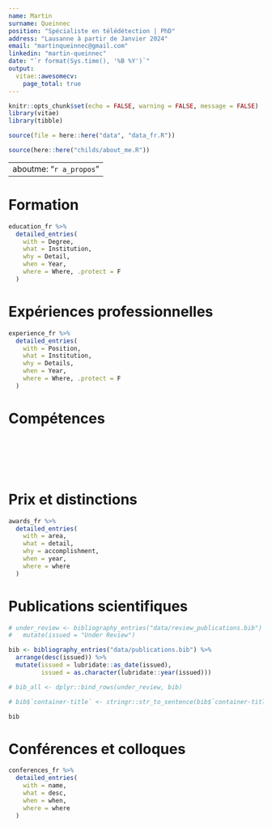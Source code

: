 ```yaml
---
name: Martin
surname: Queinnec
position: "Spécialiste en télédétection | PhD"
address: "Lausanne à partir de Janvier 2024"
email: "martinqueinnec@gmail.com"
linkedin: "martin-queinnec"
date: "`r format(Sys.time(), '%B %Y')`"
output: 
  vitae::awesomecv:
    page_total: true
---
```


```r
knitr::opts_chunk$set(echo = FALSE, warning = FALSE, message = FALSE)
library(vitae)
library(tibble)

source(file = here::here("data", "data_fr.R"))
```

```r
source(here::here("childs/about_me.R"))
```

---
aboutme: "`r a_propos`"
---
# Formation

```r
education_fr %>%
  detailed_entries(
    with = Degree,
    what = Institution,
    why = Detail,
    when = Year,
    where = Where, .protect = F
  )
```

# Expériences professionnelles

```r
experience_fr %>%
  detailed_entries(
    with = Position,
    what = Institution,
    why = Details,
    when = Year,
    where = Where, .protect = F
  )
```

# Compétences

\begin{cvskills}
  \cvskill
    {Analyse de données géographiques}
    {R; Analyse de données LiDAR (lidR, LAStools); Logiciels SIG (QGIS, ArcGIS Pro); Python}

  \cvskill
    {Communation écrite et orale}
    {Publications dans des revues scientifiques; Enseignement; Conférences scientifiques}
    
  \cvskill
    {Langues}
    {Anglais (Courant, C2) ; Espagnol (Intermédiaire, B1)}
\end{cvskills}

\
\
\
\

# Prix et distinctions

```r
awards_fr %>%
  detailed_entries(
    with = area,
    what = detail,
    why = accomplishment,
    when = year,
    where = where
  )
```

# Publications scientifiques

```r

# under_review <- bibliography_entries("data/review_publications.bib") %>%
#   mutate(issued = "Under Review")

bib <- bibliography_entries("data/publications.bib") %>%
  arrange(desc(issued)) %>%
  mutate(issued = lubridate::as_date(issued), 
         issued = as.character(lubridate::year(issued)))

# bib_all <- dplyr::bind_rows(under_review, bib)

# bib$`container-title` <- stringr::str_to_sentence(bib$`container-title`, locale = "en")

bib
``` 

# Conférences et colloques

```r
conferences_fr %>%
  detailed_entries(
    with = name,
    what = desc,
    when = when,
    where = where
  )
```


